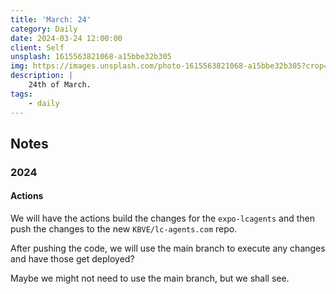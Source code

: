 ```yaml
---
title: 'March: 24'
category: Daily
date: 2024-03-24 12:00:00
client: Self
unsplash: 1615563821068-a15bbe32b305
img: https://images.unsplash.com/photo-1615563821068-a15bbe32b305?crop=entropy&cs=srgb&fm=jpg&ixid=MnwzNjM5Nzd8MHwxfHJhbmRvbXx8fHx8fHx8fDE2ODE3NDg2ODY&ixlib=rb-4.0.3&q=85
description: |
    24th of March.
tags:
    - daily
---
```




<MDXJS>

## Notes

</MDXJS>



<MDXJS>

### 2024

<MDXJS>

#### Actions

We will have the actions build the changes for the `expo-lcagents` and then push the changes to the new `KBVE/lc-agents.com` repo.

After pushing the code, we will use the main branch to execute any changes and have those get deployed?

Maybe we might not need to use the main branch, but we shall see.


</MDXJS>

</MDXJS>